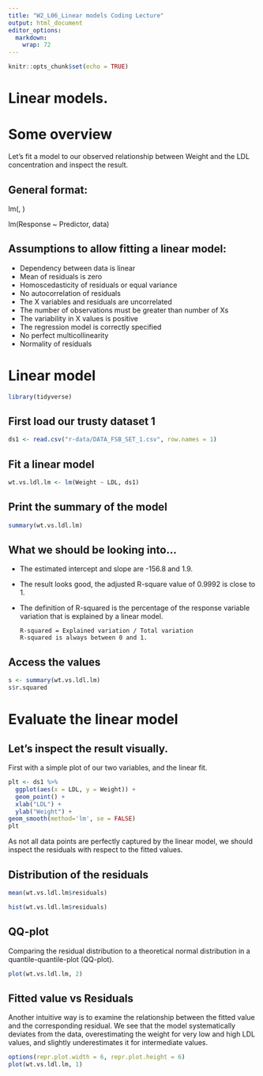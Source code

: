 ```yaml
---
title: "W2_L06_Linear models Coding Lecture"
output: html_document
editor_options: 
  markdown: 
    wrap: 72
---
```


```r
knitr::opts_chunk$set(echo = TRUE)
```

# Linear models.

# Some overview

Let's fit a model to our observed relationship between Weight and the
LDL concentration and inspect the result.

## General format:

lm(, )

lm(Response \~ Predictor, data)

## Assumptions to allow fitting a linear model:

-   Dependency between data is linear
-   Mean of residuals is zero
-   Homoscedasticity of residuals or equal variance
-   No autocorrelation of residuals
-   The X variables and residuals are uncorrelated
-   The number of observations must be greater than number of Xs
-   The variability in X values is positive
-   The regression model is correctly specified
-   No perfect multicollinearity
-   Normality of residuals

# Linear model

```r
library(tidyverse)
```

## First load our trusty dataset 1

```r
ds1 <- read.csv("r-data/DATA_FSB_SET_1.csv", row.names = 1)
```

## Fit a linear model

```r
wt.vs.ldl.lm <- lm(Weight ~ LDL, ds1)
```

## Print the summary of the model

```r
summary(wt.vs.ldl.lm)
```

## What we should be looking into...

-   The estimated intercept and slope are -156.8 and 1.9.

-   The result looks good, the adjusted R-square value of 0.9992 is
    close to 1.

-   The definition of R-squared is the percentage of the response
    variable variation that is explained by a linear model.

    ```         
    R-squared = Explained variation / Total variation 
    R-squared is always between 0 and 1.
    ```

## Access the values

```r
s <- summary(wt.vs.ldl.lm)
s$r.squared
```

# Evaluate the linear model

## Let's inspect the result visually.

First with a simple plot of our two variables, and the linear fit.

```r
plt <- ds1 %>% 
  ggplot(aes(x = LDL, y = Weight)) + 
  geom_point() +
  xlab("LDL") +
  ylab("Weight") +
geom_smooth(method='lm', se = FALSE)  
plt
```

As not all data points are perfectly captured by the linear model, we
should inspect the residuals with respect to the fitted values.

## Distribution of the residuals

```r
mean(wt.vs.ldl.lm$residuals)

hist(wt.vs.ldl.lm$residuals)
```

## QQ-plot

Comparing the residual distribution to a theoretical normal distribution
in a quantile-quantile-plot (QQ-plot).

```r
plot(wt.vs.ldl.lm, 2)
```

## Fitted value vs Residuals

Another intuitive way is to examine the relationship between the fitted
value and the corresponding residual. We see that the model
systematically deviates from the data, overestimating the weight for
very low and high LDL values, and slightly underestimates it for
intermediate values.

```r
options(repr.plot.width = 6, repr.plot.height = 6)
plot(wt.vs.ldl.lm, 1)
```
